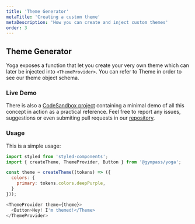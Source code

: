 ```yaml
---
title: 'Theme Generator'
metaTitle: 'Creating a custom theme'
metaDescription: 'How you can create and inject custom themes'
order: 3
---
```



## Theme Generator 

Yoga exposes a function that let you create your very own theme which can later be injected into <GatsbyLink to="/components/theming/themeProvider">`<ThemeProvider>`</GatsbyLink>.
You can refer to <GatsbyLink to="/components/theming/theme">Theme</GatsbyLink> in order to see our theme object schema.

### Live Demo
There is also a [CodeSandbox project](https://codesandbox.io/s/theming-in-yoga-rh4th) containing a minimal demo of all this concept in action as a practical reference. Feel free to report any issues, suggestions or even submiting pull requests in our [repository](https://github.com/gympas/yoga).

### Usage

This is a simple usage:

```javascript type=highlight
import styled from 'styled-components';
import { createTheme, ThemeProvider, Button } from '@gympass/yoga';

const theme = createTheme((tokens) => ({
  colors: {
    primary: tokens.colors.deepPurple,
  }
}));

<ThemeProvider theme={theme}>
  <Button>Hey! I'm themed!</Theme>
</ThemeProvider>
```
